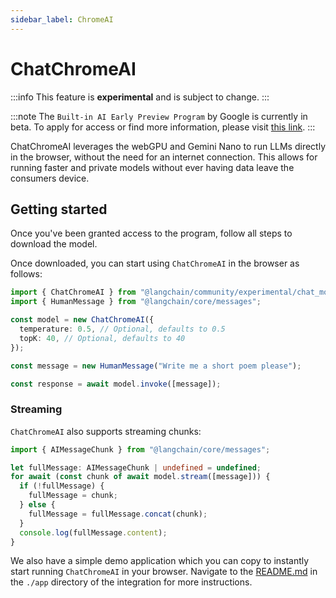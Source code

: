 ```yaml
---
sidebar_label: ChromeAI
---
```



# ChatChromeAI

:::info
This feature is **experimental** and is subject to change.
:::

:::note
The `Built-in AI Early Preview Program` by Google is currently in beta. To apply for access or find more information, please visit [this link](https://developer.chrome.com/docs/ai/built-in).
:::

ChatChromeAI leverages the webGPU and Gemini Nano to run LLMs directly in the browser, without the need for an internet connection.
This allows for running faster and private models without ever having data leave the consumers device.

## Getting started

Once you've been granted access to the program, follow all steps to download the model.

Once downloaded, you can start using `ChatChromeAI` in the browser as follows:

```typescript
import { ChatChromeAI } from "@langchain/community/experimental/chat_models/chrome_ai";
import { HumanMessage } from "@langchain/core/messages";

const model = new ChatChromeAI({
  temperature: 0.5, // Optional, defaults to 0.5
  topK: 40, // Optional, defaults to 40
});

const message = new HumanMessage("Write me a short poem please");

const response = await model.invoke([message]);
```

### Streaming

`ChatChromeAI` also supports streaming chunks:

```typescript
import { AIMessageChunk } from "@langchain/core/messages";

let fullMessage: AIMessageChunk | undefined = undefined;
for await (const chunk of await model.stream([message])) {
  if (!fullMessage) {
    fullMessage = chunk;
  } else {
    fullMessage = fullMessage.concat(chunk);
  }
  console.log(fullMessage.content);
}
```

We also have a simple demo application which you can copy to instantly start running `ChatChromeAI` in your browser.
Navigate to the [README.md](https://github.com/langchain-ai/langchainjs/tree/main/libs/langchain-community/src/experimental/chrome_ai/app/README.md) in the `./app` directory of the integration for more instructions.
